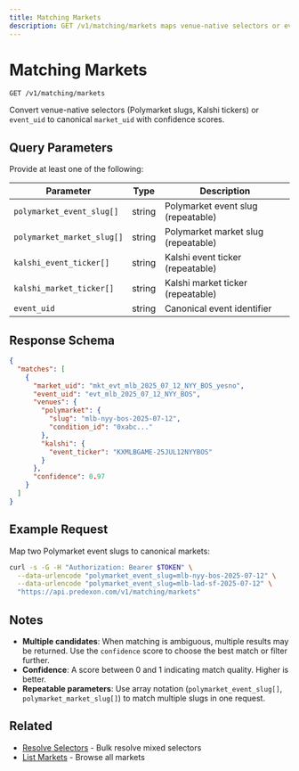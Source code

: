 ```yaml
---
title: Matching Markets
description: GET /v1/matching/markets maps venue-native selectors or event_uid to canonical markets.
---
```


# Matching Markets

```
GET /v1/matching/markets
```

Convert venue-native selectors (Polymarket slugs, Kalshi tickers) or `event_uid` to canonical `market_uid` with confidence scores.

## Query Parameters

Provide at least one of the following:

| Parameter | Type | Description |
|-----------|------|-------------|
| `polymarket_event_slug[]` | string | Polymarket event slug (repeatable) |
| `polymarket_market_slug[]` | string | Polymarket market slug (repeatable) |
| `kalshi_event_ticker[]` | string | Kalshi event ticker (repeatable) |
| `kalshi_market_ticker[]` | string | Kalshi market ticker (repeatable) |
| `event_uid` | string | Canonical event identifier |

## Response Schema

```json
{
  "matches": [
    {
      "market_uid": "mkt_evt_mlb_2025_07_12_NYY_BOS_yesno",
      "event_uid": "evt_mlb_2025_07_12_NYY_BOS",
      "venues": {
        "polymarket": {
          "slug": "mlb-nyy-bos-2025-07-12",
          "condition_id": "0xabc..."
        },
        "kalshi": {
          "event_ticker": "KXMLBGAME-25JUL12NYYBOS"
        }
      },
      "confidence": 0.97
    }
  ]
}
```

## Example Request

Map two Polymarket event slugs to canonical markets:

```bash
curl -s -G -H "Authorization: Bearer $TOKEN" \
  --data-urlencode "polymarket_event_slug=mlb-nyy-bos-2025-07-12" \
  --data-urlencode "polymarket_event_slug=mlb-lad-sf-2025-07-12" \
  "https://api.predexon.com/v1/matching/markets"
```

## Notes

- **Multiple candidates**: When matching is ambiguous, multiple results may be returned. Use the `confidence` score to choose the best match or filter further.
- **Confidence**: A score between 0 and 1 indicating match quality. Higher is better.
- **Repeatable parameters**: Use array notation (`polymarket_event_slug[]`, `polymarket_market_slug[]`) to match multiple slugs in one request.

## Related

- [Resolve Selectors](/pages/discovery/resolve) - Bulk resolve mixed selectors
- [List Markets](/pages/discovery/markets) - Browse all markets
